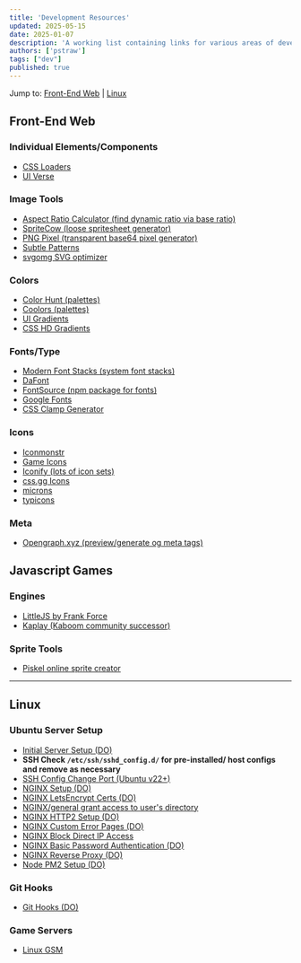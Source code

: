 ```yaml
---
title: 'Development Resources'
updated: 2025-05-15
date: 2025-01-07
description: 'A working list containing links for various areas of development'
authors: ['pstraw']
tags: ["dev"]
published: true
---
```

Jump to: [Front-End Web](#front-end-web) | [Linux](#linux)

## Front-End Web
### Individual Elements/Components
- [CSS Loaders](https://css-loaders.com/)
- [UI Verse](https://uiverse.io/)

### Image Tools
- [Aspect Ratio Calculator (find dynamic ratio via base ratio)](https://andrew.hedges.name/experiments/aspect_ratio/)
- [SpriteCow (loose spritesheet generator)](http://www.spritecow.com/)
- [PNG Pixel (transparent base64 pixel generator)](https://png-pixel.com/)
- [Subtle Patterns](https://www.toptal.com/designers/subtlepatterns/)
- [svgomg SVG optimizer](https://svgomg.net/)

### Colors
- [Color Hunt (palettes)](https://colorhunt.co/)
- [Coolors (palettes)](https://coolors.co/)
- [UI Gradients](https://uigradients.com/#ManofSteel)
- [CSS HD Gradients](https://gradient.style/)

### Fonts/Type
- [Modern Font Stacks (system font stacks)](https://modernfontstacks.com/)
- [DaFont](https://www.dafont.com/)
- [FontSource (npm package for fonts)](https://fontsource.org/)
- [Google Fonts](https://fonts.google.com/)
- [CSS Clamp Generator](https://clamp-generator.netlify.app/)

### Icons
- [Iconmonstr](https://iconmonstr.com/)
- [Game Icons](https://game-icons.net/)
- [Iconify (lots of icon sets)](https://icon-sets.iconify.design/)
- [css.gg Icons](https://css.gg/)
- [microns](https://www.s-ings.com/projects/microns-icon-font/)
- [typicons](https://www.s-ings.com/typicons/)

### Meta
- [Opengraph.xyz (preview/generate og meta tags)](https://www.opengraph.xyz/)

## Javascript Games
### Engines
- [LittleJS by Frank Force](https://github.com/KilledByAPixel/LittleJS)
- [Kaplay (Kaboom community successor)](https://kaplayjs.com/)

### Sprite Tools
- [Piskel online sprite creator](https://www.piskelapp.com/p/create/sprite)

------------

## Linux
### Ubuntu Server Setup
- [Initial Server Setup (DO)](https://www.digitalocean.com/community/tutorials/initial-server-setup-with-ubuntu)
- **SSH Check `/etc/ssh/sshd_config.d/` for pre-installed/  host configs and remove as necessary**
- [SSH Config Change Port (Ubuntu v22+)](https://askubuntu.com/questions/1439461/ssh-default-port-not-changing-ubuntu-22-10-and-later/1439482#1439482)
- [NGINX Setup (DO)](https://www.digitalocean.com/community/tutorials/how-to-install-nginx-on-ubuntu-22-04)
- [NGINX LetsEncrypt Certs (DO)](https://www.digitalocean.com/community/tutorials/how-to-secure-nginx-with-let-s-encrypt-on-ubuntu-22-04)
- [NGINX/general grant access to user's directory](https://stackoverflow.com/a/25776092)
- [NGINX HTTP2 Setup (DO)](https://www.digitalocean.com/community/tutorials/how-to-set-up-nginx-with-http-2-support-on-ubuntu-22-04)
- [NGINX Custom Error Pages (DO)](https://www.digitalocean.com/community/tutorials/how-to-configure-nginx-to-use-custom-error-pages-on-ubuntu-22-04)
- [NGINX Block Direct IP Access](https://erikpoehler.com/2022/08/02/how-to-block-direct-ip-access-to-your-nginx-web-server/)
- [NGINX Basic Password Authentication (DO)](https://www.digitalocean.com/community/tutorials/how-to-set-up-password-authentication-with-nginx-on-ubuntu-22-04)
- [NGINX Reverse Proxy (DO)](https://www.digitalocean.com/community/tutorials/nginx-reverse-proxy-node-angular)
- [Node PM2 Setup (DO)](https://www.digitalocean.com/community/tutorials/how-to-set-up-a-node-js-application-for-production-on-ubuntu-22-04)

### Git Hooks
- [Git Hooks (DO)](https://www.digitalocean.com/community/tutorials/how-to-use-git-hooks-to-automate-development-and-deployment-tasks)

### Game Servers
- [Linux GSM](https://linuxgsm.com/)